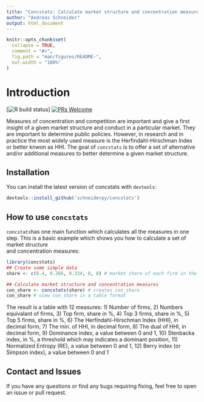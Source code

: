 ```yaml
---
title: "Concstats: Calculate market structure and concentration measures"
author: "Andreas Schneider"
output: html_document
---
```


<!-- README.md is generated from README.Rmd. Please edit that file -->

```r
knitr::opts_chunk$set(
  collapse = TRUE,
  comment = "#>",
  fig.path = "man/figures/README-",
  out.width = "100%"
)
```

# Introduction

<!-- badges: start -->
[![R build status](https://github.com/schneiderpy/concstats/workflows/R-CMD-check/badge.svg)]
[![PRs Welcome](https://img.shields.io/badge/PRs-welcome-brightgreen.svg?style=plastic)](https://github.com/schneiderpy/concstats/pulls)
<!-- badges: end -->

Measures of concentration and competition are important and give a first insight of a given market structure and conduct in a particular market. They are important to determine public policies. However, in research and in practice the most widely used measure is the Herfindahl-Hirschman Index or better knwon as HHI. 
The goal of `concstats` is to offer a set of alternative and/or additional measures to better determine a given market structure. 

## Installation

You can install the latest version of concstats 
with `devtools`:

``` r
devtools::install_github('schneiderpy/concstats')
```

## How to use `concstats`

`concstats`has one main function which calculates all the measures in one step.
This is a basic example which shows you how to calculate a set of market structure  
and concentration measures:

```r
library(concstats)
## Create some simple data
share <- c(0.4, 0.266, 0.334, 0, 0) # market share of each firm in the market (should sum up to 1)

## Calculate market structure and concentration measures
con_share <- concstats(share) # creates con_share
con_share # view con_share in a table format
```

The result is a table with 12 measures:
1) Number of firms,
2) Numbers equivalant of firms,
3) Top firm, share in %,
4) Top 3 firms, share in %,
5) Top 5 firms, share in %,
6) The Herfindahl-Hirschman Index (HHI), in decimal form,
7) The min. of HHI, in decimal form,
8) The dual of HHI, in decimal form,
9) Dominance index, a value between 0 and 1,
10) Stenbacka index, in %, a threshold which may indicates a dominant position,
11) Normalized Entropy (RE), a value between 0 and 1,
12) Berry index (or Simpson index), a value between 0 and 1

## Contact and Issues

If you have any questions or find any bugs requiring fixing, feel free to open an issue or pull request.
